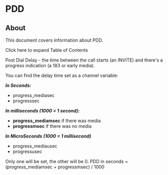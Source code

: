 
# PDD 

 

## About

This document covers information about PDD.

Click here to expand Table of Contents

Post Dial Delay - the time between the call starts (an INVITE) and there's a progress indication (a 183 or early media).

You can find the delay time set as a channel variable:

_**In Seconds:**_

* progress\_mediasec
* progresssec

_**In milliseconds (1000 = 1 second):**_ 

* **progress\_mediamsec** if there was media
* **progressmsec** if there was no media

_**In MicroSeconds (1000 = 1 millisecond)**_ 

* progress\_mediausec
* progressusec

Only one will be set, the other will be 0\. PDD in seconds = (progress\_mediamsec + progressmsec) / 1000


